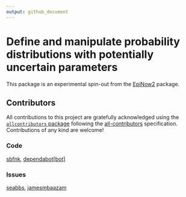 ```yaml
---
output: github_document
---
```


# Define and manipulate probability distributions with potentially uncertain parameters

This package is an experimental spin-out from the [EpiNow2](https://epiforecasts.io/EpiNow2) package.

Contributors
---



<!-- ALL-CONTRIBUTORS-LIST:START - Do not remove or modify this section -->
<!-- prettier-ignore-start -->
<!-- markdownlint-disable -->

All contributions to this project are gratefully acknowledged using the [`allcontributors` package](https://github.com/ropensci/allcontributors) following the [all-contributors](https://allcontributors.org) specification. Contributions of any kind are welcome!

### Code


<a href="https://github.com/epiforecasts/dist.spec/commits?author=sbfnk">sbfnk</a>, 
<a href="https://github.com/epiforecasts/dist.spec/commits?author=dependabot[bot]">dependabot[bot]</a>



### Issues


<a href="https://github.com/epiforecasts/dist.spec/issues?q=is%3Aissue+author%3Aseabbs">seabbs</a>, 
<a href="https://github.com/epiforecasts/dist.spec/issues?q=is%3Aissue+author%3Ajamesmbaazam">jamesmbaazam</a>


<!-- markdownlint-enable -->
<!-- prettier-ignore-end -->
<!-- ALL-CONTRIBUTORS-LIST:END -->


